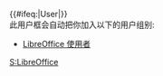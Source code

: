 {{Userbox
  |id=[[File:Logo-libreoffice.svg|x45px]]
  |id-c=#FFF
  |id-s=9
  |info=该用户使用'''{{lang|en|[[LibreOffice]]}}'''。
  |info-c=deepskyblue
  |border-c=#024ca7
}}
<includeonly>{{#ifeq:{{NAMESPACE}}|User|[[Category:LibreOffice 使用者|{{PAGENAME}}]]}}</includeonly>
<noinclude>
<br clear="all" />
此用户框会自动把你加入以下的用户组别:
*[[:Category:LibreOffice 使用者|LibreOffice 使用者]]
[[Category:软件用户框模板|S:LibreOffice]]
</noinclude>